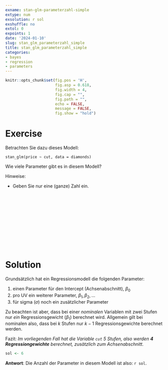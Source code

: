 ```yaml
---
exname: stan-glm-parameterzahl-simple
extype: num
exsolution: r sol
exshuffle: no
extol: 0
expoints: 1
date: '2024-01-10'
slug: stan_glm_parameterzahl_simple
title: stan_glm_parameterzahl_simple
categories:
- bayes
- regression
- parameters
---
```






```r
knitr::opts_chunk$set(fig.pos = 'H',
                      fig.asp = 0.618,
                      fig.width = 4,
                      fig.cap = "", 
                      fig.path = "",
                      echo = FALSE,
                      message = FALSE,
                      fig.show = "hold")
```






# Exercise


Betrachten Sie dazu dieses Modell:

```
stan_glm(price ~ cut, data = diamonds)
```

Wie viele Parameter gibt es in diesem Modell?

Hinweise:

- Geben Sie nur eine (ganze) Zahl ein.



</br>
</br>
</br>
</br>
</br>
</br>
</br>
</br>
</br>
</br>

# Solution


Grundsätzlich hat ein Regressionsmodell die folgenden Parameter:

1. einen Parameter für den Intercept (Achsenabschnitt), $\beta_0$
2. pro UV ein weiterer Parameter, $\beta_1, \beta_2, \ldots$
3. für sigma ($\sigma$) noch ein zusätzlicher Parameter

Zu beachten ist aber, dass bei einer *nominalen* Variablen mit zwei Stufen nur *ein* Regressionsgewicht ($\beta_1$) berechnet wird. Allgemein gilt bei nominalen also, dass bei $k$ Stufen nur $k-1$ Regressionsgewichte berechnet werden.

Fazit: *Im vorliegenden Fall hat die Variable `cut` 5 Stufen, also werden **4 Regressiongewichte** berechnet, zusätzlich zum Achsenabschnitt.*


```r
sol <- 6
```

**Antwort**: Die Anzahl der Parameter in diesem Modell ist also: 
`r sol`.




